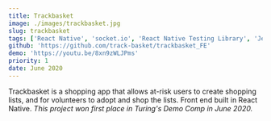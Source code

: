 ```yaml
---
title: Trackbasket
image: ./images/trackbasket.jpg
slug: trackbasket
tags: ['React Native', 'socket.io', 'React Native Testing Library', 'Jest', 'Expo', 'Figma']
github: 'https://github.com/track-basket/trackbasket_FE'
demo: 'https://youtu.be/8xn9zWLJPms'
priority: 1
date: June 2020
---
```


Trackbasket is a shopping app that allows at-risk users to create shopping lists, and for volunteers to adopt and shop the lists. Front end built in React Native. *This project won first place in Turing's Demo Comp in June 2020.*